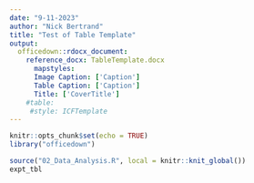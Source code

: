 ```yaml
---
date: "9-11-2023"
author: "Nick Bertrand"
title: "Test of Table Template"
output: 
  officedown::rdocx_document:
    reference_docx: TableTemplate.docx
      mapstyles:
      Image Caption: ['Caption']
      Table Caption: ['Caption']
      Title: ['CoverTitle']
    #table:
     #style: ICFTemplate
---
```


```r
knitr::opts_chunk$set(echo = TRUE)
library("officedown")
```


```r
source("02_Data_Analysis.R", local = knitr::knit_global())
expt_tbl
```
